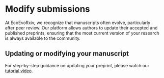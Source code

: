 # Modify submissions 

At EcoEvoRxiv, we recognize that manuscripts often evolve, particularly after peer review. Our platform allows authors to update their accepted and published preprints, ensuring that the most current version of your research is always available to the community. 

## Updating or modifying your manuscript

For step-by-step guidance on updating your preprint, please watch our [tutorial video](). 





